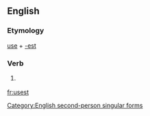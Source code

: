 ==English==

===Etymology===
[[use]] + [[-est]]

===Verb===
{{infl|en|verb form}}

# {{archaic}} {{form of|Second-person singular simple present form of|use}}

[[Category:English second-person singular forms]]

[[fr:usest]]